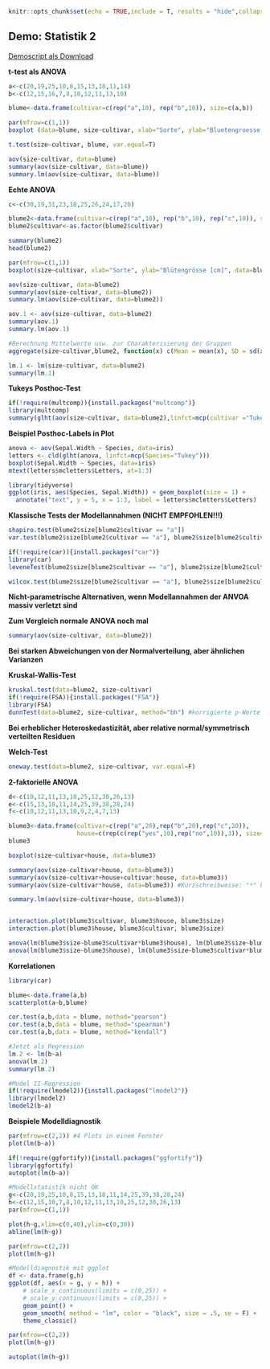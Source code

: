 
```r

knitr::opts_chunk$set(echo = TRUE,include = T, results = "hide",collapse=TRUE)
```

## Demo: Statistik 2

[Demoscript als Download](14_Statistik2/RFiles/Statistik_2_Demo_v.05.R)

 __t-test als ANOVA__ 

```r
a<-c(20,19,25,10,8,15,13,18,11,14)
b<-c(12,15,16,7,8,10,12,11,13,10)

blume<-data.frame(cultivar=c(rep("a",10), rep("b",10)), size=c(a,b))

par(mfrow=c(1,1))
boxplot (data=blume, size~cultivar, xlab="Sorte", ylab="Bluetengroesse [cm]")

t.test(size~cultivar, blume, var.equal=T)

aov(size~cultivar, data=blume)
summary(aov(size~cultivar, data=blume))
summary.lm(aov(size~cultivar, data=blume))
```

__Echte ANOVA__

```r
c<-c(30,19,31,23,18,25,26,24,17,20)

blume2<-data.frame(cultivar=c(rep("a",10), rep("b",10), rep("c",10)), size=c(a,b,c))
blume2$cultivar<-as.factor(blume2$cultivar)

summary(blume2)             
head(blume2)

par(mfrow=c(1,1))
boxplot(size~cultivar, xlab="Sorte", ylab="Blütengrösse [cm]", data=blume2)

aov(size~cultivar, data=blume2)
summary(aov(size~cultivar, data=blume2))
summary.lm(aov(size~cultivar, data=blume2))

aov.1 <- aov(size~cultivar, data=blume2)
summary(aov.1)
summary.lm(aov.1)

#Berechnung Mittelwerte usw. zur Charakterisierung der Gruppen
aggregate(size~cultivar,blume2, function(x) c(Mean = mean(x), SD = sd(x), Min=min(x), Max=max(x)))

lm.1 <- lm(size~cultivar, data=blume2)
summary(lm.1)
```


__Tukeys Posthoc-Test__

```r
if(!require(multcomp)){install.packages("multcomp")}
library(multcomp)
summary(glht(aov(size~cultivar, data=blume2),linfct=mcp(cultivar ="Tukey")))
```


__Beispiel Posthoc-Labels in Plot__

```r
anova <- aov(Sepal.Width ~ Species, data=iris)
letters <- cld(glht(anova, linfct=mcp(Species="Tukey")))
boxplot(Sepal.Width ~ Species, data=iris)
mtext(letters$mcletters$Letters, at=1:3)

library(tidyverse)
ggplot(iris, aes(Species, Sepal.Width)) + geom_boxplot(size = 1) +
  annotate("text", y = 5, x = 1:3, label = letters$mcletters$Letters)

```


__Klassische Tests der Modellannahmen (NICHT EMPFOHLEN!!!) __

```r
shapiro.test(blume2$size[blume2$cultivar == "a"])
var.test(blume2$size[blume2$cultivar == "a"], blume2$size[blume2$cultivar == "b"])

if(!require(car)){install.packages("car")}
library(car)
leveneTest(blume2$size[blume2$cultivar == "a"], blume2$size[blume2$cultivar == "b"], center=mean)

wilcox.test(blume2$size[blume2$cultivar == "a"], blume2$size[blume2$cultivar == "b"])
```


__Nicht-parametrische Alternativen, wenn Modellannahmen der ANVOA massiv verletzt sind__

__Zum Vergleich normale ANOVA noch mal__

```r
summary(aov(size~cultivar, data=blume2))
```

__Bei starken Abweichungen von der Normalverteilung, aber ähnlichen Varianzen__

__Kruskal-Wallis-Test__

```r
kruskal.test(data=blume2, size~cultivar)
if(!require(FSA)){install.packages("FSA")} 
library(FSA)
dunnTest(data=blume2, size~cultivar, method="bh") #korrigierte p-Werte nach Bejamini-Hochberg
```

__Bei erheblicher Heteroskedastizität, aber relative normal/symmetrisch verteilten Residuen__

__Welch-Test__

```r
oneway.test(data=blume2, size~cultivar, var.equal=F)
```

__2-faktorielle ANOVA__

```r
d<-c(10,12,11,13,10,25,12,30,26,13)
e<-c(15,13,18,11,14,25,39,38,28,24)
f<-c(10,12,11,13,10,9,2,4,7,13)

blume3<-data.frame(cultivar=c(rep("a",20),rep("b",20),rep("c",20)),
                   house=c(rep(c(rep("yes",10),rep("no",10)),3)), size=c(a,b,c,d,e,f))
blume3

boxplot(size~cultivar+house, data=blume3)

summary(aov(size~cultivar+house, data=blume3))
summary(aov(size~cultivar+house+cultivar:house, data=blume3)) 
summary(aov(size~cultivar*house, data=blume3)) #Kurzschreibweise: "*" bedeutet, dass Interaktion zwischen cultivar und house eingeschlossen wird

summary.lm(aov(size~cultivar+house, data=blume3))


interaction.plot(blume3$cultivar, blume3$house, blume3$size)
interaction.plot(blume3$house, blume3$cultivar, blume3$size)

anova(lm(blume3$size~blume3$cultivar*blume3$house), lm(blume3$size~blume3$cultivar+blume3$house))
anova(lm(blume3$size~blume3$house), lm(blume3$size~blume3$cultivar*blume3$house))
```


__Korrelationen__

```r
library(car)

blume<-data.frame(a,b)
scatterplot(a~b,blume)

cor.test(a,b,data = blume, method="pearson")
cor.test(a,b,data = blume, method="spearman")
cor.test(a,b,data = blume, method="kendall") 

#Jetzt als Regression
lm.2 <- lm(b~a)
anova(lm.2)
summary(lm.2)

#Model II-Regression
if(!require(lmodel2)){install.packages("lmodel2")} 
library(lmodel2)
lmodel2(b~a)
```

__Beispiele Modelldiagnostik__
```r
par(mfrow=c(2,2)) #4 Plots in einem Fenster
plot(lm(b~a))

if(!require(ggfortify)){install.packages("ggfortify")}
library(ggfortify)
autoplot(lm(b~a))

#Modellstatistik nicht OK
g<-c(20,19,25,10,8,15,13,18,11,14,25,39,38,28,24)
h<-c(12,15,10,7,8,10,12,11,13,10,25,12,30,26,13)
par(mfrow=c(1,1))

plot(h~g,xlim=c(0,40),ylim=c(0,30))
abline(lm(h~g))

par(mfrow=c(2,2))
plot(lm(h~g))

#Modelldiagnostik mit ggplot
df <- data.frame(g,h)
ggplot(df, aes(x = g, y = h)) + 
    # scale_x_continuous(limits = c(0,25)) +
    # scale_y_continuous(limits = c(0,25)) +
    geom_point() +
    geom_smooth( method = "lm", color = "black", size = .5, se = F) + 
    theme_classic()

par(mfrow=c(2,2))
plot(lm(h~g))

autoplot(lm(h~g))
```

